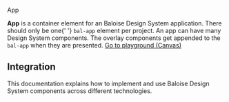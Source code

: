 
<bal-doc-banner id="story--components-app--basic">App</bal-doc-banner>

<bal-doc-lead>
  <b>App</b> is a container element for an Baloise Design System application. There should only be one{' '}
  <code>bal-app</code> element per project. An app can have many Design System components. The overlay components get
  appended to the <code>bal-app</code> when they are presented.
</bal-doc-lead>

<Canvas>
  <Story id="components-app--basic" />
</Canvas>

<bal-doc-app>
  <bal-button-group class="mb-large" position="center">
    <a class="button is-primary" href="?path=/story/components-app--basic">
      Go to playground (Canvas)
    </a>
    <bal-doc-stackblitz
      template={Basic.parameters.docs.source.code}
      modules="app,navbar,button,footer,card"
    ></bal-doc-stackblitz>
  </bal-button-group>
</bal-doc-app>

<!-- ## Component Api

<Description markdown={readme} />

<br /> -->

## Integration

This documentation explains how to implement and use Baloise Design System components across different technologies.

<bal-doc-link-list>
  <a href="?path=/docs/development-getting-started-html5-overview--page">
    <bal-doc-link-list-item template="html5"></bal-doc-link-list-item>
  </a>
  <a href="?path=/docs/development-getting-started-vue-overview--page">
    <bal-doc-link-list-item template="vue"></bal-doc-link-list-item>
  </a>
  <a href="?path=/docs/development-getting-started-angular-overview--page">
    <bal-doc-link-list-item template="angular"></bal-doc-link-list-item>
  </a>
  <a href="?path=/docs/development-getting-started-react-overview--page">
    <bal-doc-link-list-item template="react"></bal-doc-link-list-item>
  </a>
</bal-doc-link-list>


<Description markdown={testing} />

<bal-doc-github link="/components/bal-app/stories/bal-app.docs.mdx"></bal-doc-github>
